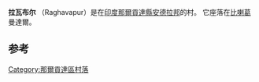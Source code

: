

{{Infobox settlement
| name                    = 拉瓦布尔
| native_name             = 
| native_name_lang        = 
| other_name              = 
| nickname                = 
| settlement_type         = 村
| image_skyline           = 
| image_alt               = 
| image_caption           = 
| pushpin_map             = <!--India Andhra Pradesh-->
| pushpin_label_position  = 
| pushpin_map_alt         = 
| pushpin_map_caption     = 印度安得拉邦
| latd                    = 
| latm                    = 
| lats                    = 
| latNS                   = N
| longd                   = 
| longm                   = 
| longs                   = 
| longEW                  = E
| coordinates_display     = 一致,標題
| subdivision_type        = 國家
| subdivision_name        = {{flag|India}}
| subdivision_type1       = [[印度領土|州]]
| subdivision_name1       = [[安德拉邦|安德拉邦]]
| established_title       = <!-- Established -->
| established_date        = 
| founder                 = 
| named_for               = 
| government_type         = 
| governing_body          = 
| unit_pref               = Metric
| area_footnotes          = 
| area_rank               = 
| area_total_km2          = 
| elevation_footnotes     = 
| elevation_m             = 
| population_total        = 
| population_as_of        = 2001
| population_rank         = 
| population_density_km2  = auto
| population_demonym      = 
| population_footnotes    = 
| demographics_type1      = 语言
| demographics1_title1    = 官方
| demographics1_info1     = [[泰盧固語|泰盧固語]]
| timezone1               = [[Indian_Standard_Time|IST]]
| utc_offset1             = +5:30
| postal_code_type        = <!-- [[Postal_Index_Number|PIN]] -->
| postal_code             = 
| registration_plate      = 
| website                 = 
| footnotes               = 
}}
'''拉瓦布尔''' （Raghavapur）是在[[印度|印度]][[那爾貢達縣|那爾貢達縣]][[安德拉邦|安德拉邦]]的村。 它座落在[[比喇葛|比喇葛]]曼達爾。

==参考==
{{reflist}}

{{coord missing|Telangana}}

[[Category:那爾貢達區村落|Category:那爾貢達區村落]]


{{stub}}